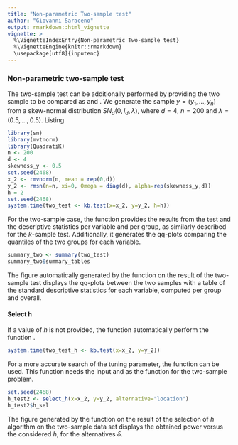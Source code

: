 ```yaml
---
title: "Non-parametric Two-sample test"
author: "Giovanni Saraceno"
output: rmarkdown::html_vignette
vignette: >
  %\VignetteIndexEntry{Non-parametric Two-sample test}
  %\VignetteEngine{knitr::rmarkdown}
  \usepackage[utf8]{inputenc}
---
```


### Non-parametric two-sample test

The two-sample test can be additionally performed by providing the two sample to be compared as \code{x} and \code{y}. We generate the sample $y = (y_1, \ldots,y_n)$ from a skew-normal distribution $SN_d(0,I_d, \lambda)$, where $d=4$, $n=200$ and $\lambda= (0.5,\ldots,0.5)$. Listing 

```r
library(sn)
library(mvtnorm)
library(QuadratiK)
n <- 200
d <- 4
skewness_y <- 0.5
set.seed(2468)
x_2 <- rmvnorm(n, mean = rep(0,d))
y_2 <- rmsn(n=n, xi=0, Omega = diag(d), alpha=rep(skewness_y,d))
h = 2
set.seed(2468)
system.time(two_test <- kb.test(x=x_2, y=y_2, h=h))
```
        
For the two-sample case, the \code{summary} function provides the results from the test and the descriptive statistics per variable and per group, as similarly described for the $k$-sample test. Additionally, it generates the qq-plots comparing the quantiles of the two groups for each variable. 
```r
summary_two <- summary(two_test)
summary_two$summary_tables
```
The figure automatically generated by the \code{summary} function on the result of the two-sample test displays the qq-plots between the two samples with a table of the standard descriptive statistics for each variable, computed per group and overall.

#### Select h

If a value of $h$ is not provided, the function automatically perform the function \code{select_h}.
```r
system.time(two_test_h <- kb.test(x=x_2, y=y_2))
```

For a more accurate search of the tuning parameter, the function \code{select_h} can be used. This function needs the input \code{x} and \code{y} as the function \code{kb.test} for the two-sample problem. 
```r
set.seed(2468)
h_test2 <- select_h(x=x_2, y=y_2, alternative="location")
h_test2$h_sel
```

The figure generated by the \code{select\_h} function on the result of the selection of $h$ algorithm on the two-sample data set displays the obtained power versus the considered $h$, for the alternatives $\delta$.

